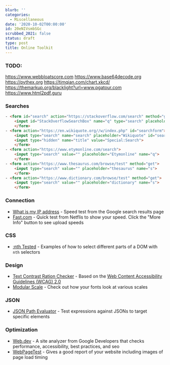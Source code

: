 ```yaml
---
blurb: ''
categories:
  - Miscellaneous
date: '2020-10-02T00:00:00'
id: 20eNIVsmbSGc
scrubbed_2021: false
status: draft
type: post
title: Online Toolkit
---
```


### TODO:

https://www.webbloatscore.com
https://www.base64decode.org
https://pythex.org
https://timqian.com/chart.xkcd/
https://themarkup.org/blacklight?url=www.pgatour.com
https://www.html2pdf.guru



### Searches

```html
- <form id="search" action="https://stackoverflow.com/search" method="get">
    <input id="StackOverflowSearchBox" name="q" type="search" placeholder="StackOverflow" value="" maxlength="240">
	</form>
- <form action="https://en.wikiquote.org//w/index.php" id="searchform">
    <input type="search" name="search" placeholder="Wikiquote" id="searchInputWikiQuote">
    <input type="hidden" name="title" value="Special:Search">
	</form>
- <form action="https://www.etymonline.com/search">
	<input type="search" value="" placeholder="Etymonline" name="q">
	</form>
- <form action="https://www.thesaurus.com/browse/test" method="get">
	<input type="search" value="" placeholder="thesaurus" name="s">
    </form>
- <form action="https://www.dictionary.com/browse/test" method="get">
	<input type="search" value="" placeholder="dictionary" name="s">
    </form>
```



### Connection

- [What is my IP address](https://www.google.com/search?q=what+is+my+ip+address) - Speed test from the Google search results page
- [Fast.com](https://www.google.com/search?q=speed+test) - Quick test from Netflis to show your speed. Click the "More Info" button to see upload speeds


### CSS

- [:nth Tested](https://css-tricks.com/examples/nth-child-tester/) - Examples of how to select different parts of a DOM with `nth` selectors


### Design

- [Text Contrast Ration Checker](https://snook.ca/technical/colour_contrast/colour.html#fg=33FF33,bg=333333) - Based on the [Web Content Accessibility Guidelines (WCAG) 2.0](https://www.w3.org/TR/WCAG20/)
- [Modular Scale](https://www.modularscale.com) - Check out how your fonts look at various scales


### JSON

- [JSON Path Evaluator](http://jsonpath.com/?) - Test expressions against JSONs to target specific elements


### Optimization

- [Web.dev](https://web.dev/measure/) - A site analyzer from Google Developers that checks performance, accessibility, best practices, and seo
- [WebPageTest](https://www.webpagetest.org) - Gives a good report of your website including images of page load timing
